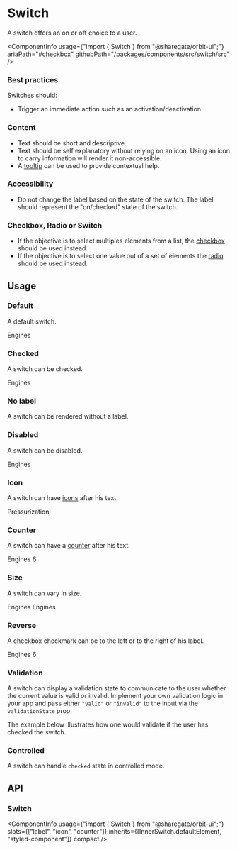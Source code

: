 
<Meta
    title="Components/Switch"
    id="switch"
/>

# Switch

<Tagline>A switch offers an on or off choice to a user.</Tagline>

<ComponentInfo
    usage={"import { Switch } from \"@sharegate/orbit-ui\";"}
    ariaPath="#checkbox"
    githubPath="/packages/components/src/switch/src"
/>

### Best practices

Switches should:

- Trigger an immediate action such as an activation/deactivation.

### Content

- Text should be short and descriptive.
- Text should be self explanatory without relying on an icon. Using an icon to carry information will render it non-accessible.
- A [tooltip](?path=/docs/tooltip--default-story) can be used to provide contextual help.

### Accessibility

- Do not change the label based on the state of the switch. The label should represent the "on/checked" state of the switch.

### Checkbox, Radio or Switch

- If the objective is to select multiples elements from a list, the [checkbox](?path=/docs/checkbox--default-story) should be used instead.
- If the objective is to select one value out of a set of elements the [radio](?path=/docs/radio--default-story) should be used instead.

## Usage

### Default

A default switch.

<Preview>
    <Story name="default">
        <Switch>Engines</Switch>
    </Story>
</Preview>

### Checked

A switch can be checked.

<Preview>
    <Story name="checked">
        <Switch defaultChecked>Engines</Switch>
    </Story>
</Preview>

### No label

A switch can be rendered without a label.

<Preview>
    <Story name="no label">
        <Switch aria-label="Engines" />
    </Story>
</Preview>

### Disabled

A switch can be disabled.

<Preview>
    <Story name="disabled">
        <Switch disabled>Engines</Switch>
    </Story>
</Preview>

### Icon

A switch can have [icons](?path=/docs/icon-gallery--page) after his text.

<Preview>
    <Story name="icon">
        <Switch>
            <Text>Pressurization</Text>
            <LightbulbIcon />
        </Switch>
    </Story>
</Preview>

### Counter

A switch can have a [counter](?path=/docs/counter--default-story) after his text.

<Preview>
    <Story name="counter">
        <Switch>
            <Text>Engines</Text>
            <Counter>6</Counter>
        </Switch>
    </Story>
</Preview>

### Size

A switch can vary in size.

<Preview>
    <Story name="size">
        <Inline alignY="center">
            <Switch size="sm">Engines</Switch>
            <Switch>Engines</Switch>
        </Inline>
    </Story>
</Preview>

### Reverse

A checkbox checkmark can be to the left or to the right of his label.

<Preview>
    <Story name="reverse">
        <Switch reverse>
            <InfoIcon />
            <Text>Engines</Text>
            <Counter variant="divider">6</Counter>
        </Switch>
    </Story>
</Preview>

### Validation

A switch can display a validation state to communicate to the user whether the current value is valid or invalid. Implement your own validation logic in your app and pass either `"valid"` or `"invalid"` to the input via the `validationState` prop.

The example below illustrates how one would validate if the user has checked the switch.

<Preview filePath="/switch/docs/CheckedValidation" />

### Controlled

A switch can handle `checked` state in controlled mode.

<Preview filePath="/switch/docs/ControlledSwitch" />

## API

### Switch

<ComponentInfo
    usage={"import { Switch } from \"@sharegate/orbit-ui\";"}
    slots={["label", "icon", "counter"]}
    inherits={[InnerSwitch.defaultElement, "styled-component"]}
    compact
/>

<ArgsTable of={InnerSwitch} sort="alpha"/>

